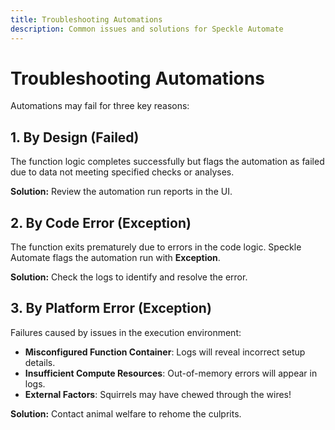 ```yaml
---
title: Troubleshooting Automations
description: Common issues and solutions for Speckle Automate
---
```




# Troubleshooting Automations

Automations may fail for three key reasons:

## 1. By Design (**Failed**)

The function logic completes successfully but flags the automation as failed due to data not meeting specified checks or analyses.

**Solution:** Review the automation run reports in the UI.

## 2. By Code Error (**Exception**)

The function exits prematurely due to errors in the code logic. Speckle Automate flags the automation run with **Exception**.

**Solution:** Check the logs to identify and resolve the error.

## 3. By Platform Error (**Exception**)

Failures caused by issues in the execution environment:

- **Misconfigured Function Container**: Logs will reveal incorrect setup details.
- **Insufficient Compute Resources**: Out-of-memory errors will appear in logs.
- **External Factors**: Squirrels may have chewed through the wires!

**Solution:** Contact animal welfare to rehome the culprits. 